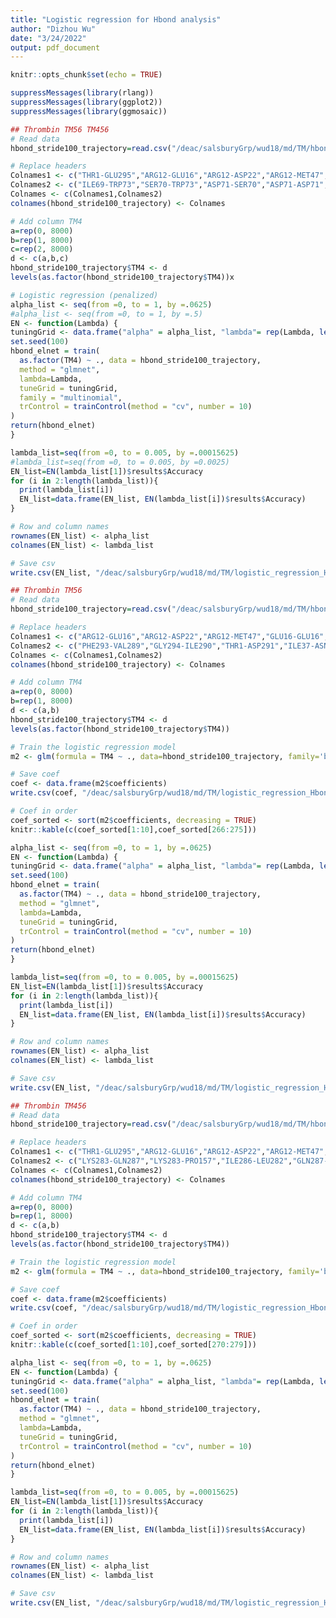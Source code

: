 ```yaml
---
title: "Logistic regression for Hbond analysis"
author: "Dizhou Wu"
date: "3/24/2022"
output: pdf_document
---
```


```r
knitr::opts_chunk$set(echo = TRUE)
```


```r
suppressMessages(library(rlang))
suppressMessages(library(ggplot2))
suppressMessages(library(ggmosaic))
```

```r
## Thrombin TM56 TM456
# Read data
hbond_stride100_trajectory=read.csv("/deac/salsburyGrp/wud18/md/TM/hbond/hbond_stride100_thrombin_TM56_TM456_trajectory_selected.csv")
```

```r
# Replace headers
Colnames1 <- c("THR1-GLU295","ARG12-GLU16","ARG12-ASP22","ARG12-MET47","GLU16-GLU16","LYS17-ARG12","LYS17-ASP8","LYS18-PHE15","SER19-GLU16","LEU20-PHE15","ASP22-GLU25","LYS23-GLU44","THR24-ASP22","GLU25-ASP22","ARG26-GLU30","LEU28-GLU25","GLU30-ARG26","SER31-LEU28","TYR32-LYS248","SER41-VAL198","ALA43-LEU196","MET47-GLU44","SER48-THR175","GLN51-SER48","VAL52-ALA66","MET53-ARG98","LEU54-CYS64","ARG56-GLU61","LYS57-ASP94","LYS57-ASN93","GLN60-LYS57","ALA66-VAL52","ARG72-ASP71","ARG72-LEU141","ARG72-GLU118","VAL74-MET139","THR76-ALA137","THR76-GLY65","ALA77-THR76","ALA78-ASP135","LEU81-ALA78","LEU82-ALA78","TYR83-LYS88","ASP87-PRO84","PHE90-LEU81","THR91-ASP94","GLU92-GLU92","ASP94-THR91","ARG98-MET53","ILE99-LYS113","ARG104-PRO193","GLU108-GLU112","ILE111-GLU108","ILE111-ARG109","GLU112-GLU108","LYS119-GLU92","TYR126-LEU82","ASN127-ASP133","ASP133-ASN127","LYS140-PHE293","LYS140-GLU118","VAL145-ASP71","SER148-ILE151","ARG159-GLU160","THR161-ASP158","ALA162-ASP158","SER164-GLU160","LEU165-THR161","LEU166-ALA162","GLN167-LEU165","GLN167-SER164","GLY169-ILE203","TYR170-ASP34","LYS171-SER31","LYS171-GLU27","GLY172-LEU201","ARG173-ASP22","ARG173-THR24","VAL174-VAL199","GLY176-GLN197","TRP177-HIS102","ASN179-GLU238","LYS181-GLU39","THR183-GLU182","LEU196-HIS102","GLN197-GLY176","GLN197-ASP42","GLN197-LEU196","ASN200-THR24","ASN200-GLU27","ILE203-TYR170","VAL204-CYS223","GLU205-GLU205","ARG206-ASP219","ARG206-MET221","ARG206-THR218","CYS209-GLU205","ASP211-PRO207","SER212-VAL208","SER212-CYS209","THR213-GLU265","ARG216-ASN131","THR218-ASP133","ALA224-GLY274","TYR226-ASN200","LYS227-GLU230","LYS227-GLU205","GLU230-LYS227","LYS232-GLU27","ARG233-ASP268","ARG233-ASP270","ALA236-ASP235","GLU238-CYS237","ASP240-CYS237","GLY243-ASP240","PHE245-GLY259","VAL246-ARG173","MET247-TYR256","LYS248-ASN253","LYS248-GLU16","LYS248-GLU25","ASN252-ASN252","ASN252-TYR256","ASN253-SER249","ARG254-ASN252","ARG254-ASP8","ARG254-CYS9","TRP255-GLY10","GLN257-GLY259","MET258-PHE245","GLY259-PHE245","VAL261-GLY243","SER262-PHE275","ASP268-ASP235","ARG269-GLU182","LYS272-GLU265","LYS272-SER212","GLY274-ALA224","PHE275-TRP263","THR277-ILE260","THR277-ASP135","HIS278-ASN220","VAL279-MET258","LEU282-VAL279","LYS283-GLN287","LYS283-PRO157","ILE286-LEU282","GLN287-LYS283","VAL289-TRP285","ASP291-GLN287","GLN292-LYS288","PHE293-VAL289","GLY294-ILE290","THR1-ASP291","ILE37-ASN179","TRP50-SER48","ARG56-SER58","LEU63-LEU54")
Colnames2 <- c("ILE69-TRP73","SER70-TRP73","ASP71-SER70","ASP71-ASP71","ARG72-GLU295","ARG72-LYS142","LYS88-TYR83","VAL97-SER115","ARG104-GLN192","HIS123-ILE136","ASN131-ARG216","TYR150-SER148","ILE151-SER148","VAL154-LEU68","GLU160-GLU160","ALA163-ARG159","SER164-THR161","VAL199-VAL174","LYS210-ARG206","LYS210-ASP219","ARG216-GLU130","ASN220-THR218","ASP229-ASP229","ASP235-VAL38","SER241-HIS79","TRP255-GLU16","CYS267-GLU182","LYS288-LYS284","ILE290-ILE286","LEU11-HIS152","PHE15-ARG12","LYS18-PRO13","TYR32-LYS171","SER48-MET47","GLN51-VAL52","TRP73-SER70","SER115-MET116","TYR126-HIS123","ILE136-ARG134","LYS140-GLU295","HIS152-PRO49","CYS155-TRP255","GLN167-ALA163","ARG173-ASN200","GLN197-VAL195","LYS210-ILE217","ARG214-ASP211","ARG281-HIS278","TRP285-LEU282","LEU29-GLU25","THR105-SER194","MET221-THR218","GLY239-SER241","PHE251-SER249","ASN252-SER249","ILE260-THR277","GLU16-ARG12","LYS17-PRO13","LYS18-LEU14","LEU28-THR24","TYR32-LEU29","ARG129-ASN127","TYR170-GLN167","GLN192-ASN179","SER194-SER103","VAL208-GLU205","LYS272-ARG269","LYS283-PHE280","GLY35-ASP34","SER58-GLN60","ARG106-SER103","LYS283-VAL279","LYS283-LEU156","LYS119-GLU118","SER19-PHE15","SER194-THR105","SER241-SER262","GLY234-ASP268","ILE33-TYR170","ARG72-GLY294","ASN187-THR185","THR218-ASN131","ILE286-LYS283","ARG109-TYR107","LYS142-GLU118","LEU180-GLN192","LYS288-ASP291","ILE33-GLU30","GLU61-PRO59","PHE2-THR1","CYS9-ASP8","MET258-TYR256","TRP86-TYR83","LYS88-TRP86","ARG159-ASP158","TYR32-LEU28","LYS283-ASP158","SER19-SER19","ILE33-LEU29","ARG36-GLY35","ASP158-THR161","LYS119-LYS140","LEU165-ALA162","ILE217-ILE215","LYS232-GLU230","GLY243-SER241","ARG36-ASP34","ARG104-TRP177","TRP128-ASN127","THR183-GLU238","LYS210-ASP211","VAL195-SER194","ARG26-GLU21","SER31-GLU27","ARG214-GLU265","LYS248-TYR32","ASN220-HIS278","ASP211-VAL208","ILE215-THR213","GLU27-THR24","ASP229-LYS227","ILE120-GLU92","TRP86-GLU238","ARG98-ARG106","GLU61-ARG56","TYR170-ALA168","HIS152-ILE151","ARG206-ILE217","LEU62-GLU61","CYS64-LEU54","ARG104-GLU61","ASN131-ARG129","HIS152-SER148","LYS113-ASN110","ARG173-MET47","THR1-GLU6","GLN257-GLN257","LYS283-GLU6","TRP263-SER262","ARG36-GLU30","LYS227-ASP229","SER48-SER48","ARG26-ASP22","ARG56-LYS57","ARG56-PRO59","LYS17-ASP149","HIS278-MET258","ARG216-ASP211","ARG281-ASP219","ASP219-ASP219","LEU132-ASN131","LYS23-GLU21","THR218-LEU132","SER212-GLY271","LYS140-LEU141","LYS181-LYS190","GLY231-GLU230","LYS232-GLU39","THR213-CYS209","ARG134-ASP219","TYR273-SER212","GLY46-HIS102","ALA7-GLY3","GLY35-GLU30","ASP34-GLU30","GLU27-LYS23","ARG173-GLU25","THR1-ASP71","THR277-SER262","ARG233-GLU39","LEU132-ARG216","HIS123-PRO124")
Colnames <- c(Colnames1,Colnames2)
colnames(hbond_stride100_trajectory) <- Colnames 
```

```r
# Add column TM4
a=rep(0, 8000)
b=rep(1, 8000)
c=rep(2, 8000)
d <- c(a,b,c)
hbond_stride100_trajectory$TM4 <- d
levels(as.factor(hbond_stride100_trajectory$TM4))x
```

```r
# Logistic regression (penalized)
alpha_list <- seq(from =0, to = 1, by =.0625)
#alpha_list <- seq(from =0, to = 1, by =.5)
EN <- function(Lambda) {
tuningGrid <- data.frame("alpha" = alpha_list, "lambda"= rep(Lambda, length(alpha_list)))
set.seed(100)
hbond_elnet = train(
  as.factor(TM4) ~ ., data = hbond_stride100_trajectory,
  method = "glmnet",
  lambda=Lambda,
  tuneGrid = tuningGrid,
  family = "multinomial",
  trControl = trainControl(method = "cv", number = 10)
)
return(hbond_elnet)
}
```

```r
lambda_list=seq(from =0, to = 0.005, by =.00015625)
#lambda_list=seq(from =0, to = 0.005, by =0.0025)
EN_list=EN(lambda_list[1])$results$Accuracy
for (i in 2:length(lambda_list)){
  print(lambda_list[i])
  EN_list=data.frame(EN_list, EN(lambda_list[i])$results$Accuracy)
}
```

```r
# Row and column names
rownames(EN_list) <- alpha_list
colnames(EN_list) <- lambda_list
```

```r
# Save csv
write.csv(EN_list, "/deac/salsburyGrp/wud18/md/TM/logistic_regression_Hbond/thrombin_TM56_TM456.csv", row.names=TRUE)
```










```r
## Thrombin TM56
# Read data
hbond_stride100_trajectory=read.csv("/deac/salsburyGrp/wud18/md/TM/hbond/hbond_stride100_thrombin_TM56_trajectory_selected.csv")
```

```r
# Replace headers
Colnames1 <- c("ARG12-GLU16","ARG12-ASP22","ARG12-MET47","GLU16-GLU16","LYS17-ARG12","LYS18-PHE15","SER19-GLU16","LEU20-PHE15","ASP22-GLU25","LYS23-GLU44","THR24-ASP22","GLU25-ASP22","ARG26-GLU30","LEU28-GLU25","GLU30-ARG26","SER31-LEU28","TYR32-LYS248","SER41-VAL198","MET47-GLU44","SER48-THR175","GLN51-SER48","MET53-ARG98","LEU54-CYS64","LYS57-ASP94","LYS57-ASN93","GLN60-LYS57","ALA66-VAL52","ARG72-ASP71","ARG72-LEU141","ARG72-GLU118","THR76-ALA137","ALA77-THR76","ALA78-ASP135","LEU81-ALA78","LEU82-ALA78","ASP87-PRO84","PHE90-LEU81","THR91-ASP94","GLU92-GLU92","ASP94-THR91","ARG98-MET53","ARG104-PRO193","ILE111-GLU108","ILE111-ARG109","GLU112-GLU108","LYS119-GLU92","ASN127-ASP133","ASP133-ASN127","LYS140-PHE293","LYS140-GLU118","VAL145-ASP71","SER148-ILE151","ARG159-GLU160","THR161-ASP158","ALA162-ASP158","SER164-GLU160","LEU165-THR161","LEU166-ALA162","GLN167-LEU165","GLN167-SER164","GLY169-ILE203","LYS171-SER31","LYS171-GLU27","ARG173-ASP22","ARG173-THR24","VAL174-VAL199","GLY176-GLN197","TRP177-HIS102","ASN179-GLU238","LYS181-GLU39","THR183-GLU182","LEU196-HIS102","GLN197-GLY176","GLN197-ASP42","GLN197-LEU196","ASN200-THR24","ASN200-GLU27","VAL204-CYS223","GLU205-GLU205","ARG206-ASP219","ARG206-MET221","ARG206-THR218","CYS209-GLU205","ASP211-PRO207","SER212-VAL208","SER212-CYS209","THR213-GLU265","THR218-ASP133","ALA224-GLY274","TYR226-ASN200","LYS227-GLU230","LYS227-GLU205","GLU230-LYS227","LYS232-GLU27","ARG233-ASP270","ALA236-ASP235","GLU238-CYS237","ASP240-CYS237","GLY243-ASP240","MET247-TYR256","LYS248-ASN253","LYS248-GLU16","LYS248-GLU25","ASN252-TYR256","ASN253-SER249","ARG254-ASN252","ARG254-ASP8","ARG254-CYS9","GLN257-GLY259","MET258-PHE245","GLY259-PHE245","VAL261-GLY243","SER262-PHE275","ASP268-ASP235","LYS272-GLU265","LYS272-SER212","GLY274-ALA224","PHE275-TRP263","THR277-ILE260","THR277-ASP135","VAL279-MET258","LEU282-VAL279","LYS283-GLN287","LYS283-PRO157","ILE286-LEU282","GLN287-LYS283","VAL289-TRP285","ASP291-GLN287")
Colnames2 <- c("PHE293-VAL289","GLY294-ILE290","THR1-ASP291","ILE37-ASN179","TRP50-SER48","ARG56-SER58","ILE69-TRP73","SER70-TRP73","ASP71-SER70","ASP71-ASP71","ARG72-GLU295","LYS88-TYR83","VAL97-SER115","HIS123-ILE136","ASN131-ARG216","TYR150-SER148","ILE151-SER148","VAL154-LEU68","GLU160-GLU160","ALA163-ARG159","VAL199-VAL174","LYS210-ARG206","LYS210-ASP219","ARG216-GLU130","ASN220-THR218","ASP229-ASP229","ASP235-VAL38","SER241-HIS79","TRP255-GLU16","CYS267-GLU182","LYS288-LYS284","ILE290-ILE286","LEU11-HIS152","PHE15-ARG12","TYR32-LYS171","SER48-MET47","GLN51-VAL52","TRP73-SER70","SER115-MET116","TYR126-HIS123","ILE136-ARG134","LYS140-GLU295","HIS152-PRO49","CYS155-TRP255","GLN167-ALA163","ARG173-ASN200","GLN197-VAL195","LYS210-ILE217","ARG281-HIS278","TRP285-LEU282","LEU29-GLU25","THR105-SER194","MET221-THR218","GLY239-SER241","PHE251-SER249","ASN252-SER249","ILE260-THR277","GLU16-ARG12","LYS17-PRO13","LYS18-LEU14","LEU28-THR24","TYR32-LEU29","ARG129-ASN127","TYR170-GLN167","GLN192-ASN179","SER194-SER103","VAL208-GLU205","LYS272-ARG269","GLY35-ASP34","SER58-GLN60","ARG106-SER103","LYS283-VAL279","LYS283-LEU156","LYS119-GLU118","SER19-PHE15","SER194-THR105","GLY234-ASP268","ILE33-TYR170","ARG72-GLY294","ASN187-THR185","ARG109-TYR107","LYS142-GLU118","LEU180-GLN192","LYS288-ASP291","GLU61-PRO59","PHE2-THR1","CYS9-ASP8","MET258-TYR256","TRP86-TYR83","LYS88-TRP86","ARG159-ASP158","TYR32-LEU28","LYS283-ASP158","ILE33-LEU29","ARG36-GLY35","ASP158-THR161","LEU165-ALA162","ILE217-ILE215","GLY243-SER241","ARG36-ASP34","ARG104-TRP177","TRP128-ASN127","THR183-GLU238","VAL195-SER194","ARG26-GLU21","SER31-GLU27","ARG214-GLU265","LYS248-TYR32","ASN220-HIS278","ILE215-THR213","ASP229-LYS227","ILE120-GLU92","TRP86-GLU238","GLU61-ARG56","HIS152-ILE151","ARG206-ILE217","LEU62-GLU61","CYS64-LEU54","ARG104-GLU61","ASN131-ARG129","HIS152-SER148","THR1-GLU6","GLN257-GLN257","LYS283-GLU6","TRP263-SER262","ARG36-GLU30","LYS227-ASP229","ARG26-ASP22","ARG56-LYS57","LYS17-ASP149","HIS278-MET258","ARG281-ASP219","ASP219-ASP219","LEU132-ASN131","LYS23-GLU21","SER212-GLY271","LYS140-LEU141","LYS232-GLU39","THR213-CYS209","ARG134-ASP219","TYR273-SER212","GLY46-HIS102","GLU27-LYS23","ARG173-GLU25","THR277-SER262","ARG233-GLU39","HIS123-PRO124")
Colnames <- c(Colnames1,Colnames2)
colnames(hbond_stride100_trajectory) <- Colnames 
```

```r
# Add column TM4
a=rep(0, 8000)
b=rep(1, 8000)
d <- c(a,b)
hbond_stride100_trajectory$TM4 <- d
levels(as.factor(hbond_stride100_trajectory$TM4))
```

```r
# Train the logistic regression model
m2 <- glm(formula = TM4 ~ ., data=hbond_stride100_trajectory, family='binomial')
```

```r
# Save coef
coef <- data.frame(m2$coefficients)
write.csv(coef, "/deac/salsburyGrp/wud18/md/TM/logistic_regression_Hbond/thrombin_TM56.csv", row.names = TRUE)
```

```r
# Coef in order
coef_sorted <- sort(m2$coefficients, decreasing = TRUE)
knitr::kable(c(coef_sorted[1:10],coef_sorted[266:275]))
```

```r
alpha_list <- seq(from =0, to = 1, by =.0625)
EN <- function(Lambda) {
tuningGrid <- data.frame("alpha" = alpha_list, "lambda"= rep(Lambda, length(alpha_list)))
set.seed(100)
hbond_elnet = train(
  as.factor(TM4) ~ ., data = hbond_stride100_trajectory,
  method = "glmnet",
  lambda=Lambda,
  tuneGrid = tuningGrid,
  trControl = trainControl(method = "cv", number = 10)
)
return(hbond_elnet)
}
```

```r
lambda_list=seq(from =0, to = 0.005, by =.00015625)
EN_list=EN(lambda_list[1])$results$Accuracy
for (i in 2:length(lambda_list)){
  print(lambda_list[i])
  EN_list=data.frame(EN_list, EN(lambda_list[i])$results$Accuracy)
}
```

```r
# Row and column names
rownames(EN_list) <- alpha_list
colnames(EN_list) <- lambda_list
```

```r
# Save csv
write.csv(EN_list, "/deac/salsburyGrp/wud18/md/TM/logistic_regression_Hbond/thrombin_TM56.csv", row.names=TRUE)
```




























```r
## Thrombin TM456
# Read data
hbond_stride100_trajectory=read.csv("/deac/salsburyGrp/wud18/md/TM/hbond/hbond_stride100_thrombin_TM456_trajectory_selected.csv")
```

```r
# Replace headers
Colnames1 <- c("THR1-GLU295","ARG12-GLU16","ARG12-ASP22","ARG12-MET47","GLU16-GLU16","LYS17-ARG12","LYS18-PHE15","SER19-GLU16","LEU20-PHE15","ASP22-GLU25","LYS23-GLU44","THR24-ASP22","GLU25-ASP22","ARG26-GLU30","LEU28-GLU25","GLU30-ARG26","SER31-LEU28","TYR32-LYS248","SER41-VAL198","MET47-GLU44","SER48-THR175","GLN51-SER48","MET53-ARG98","LEU54-CYS64","LYS57-ASP94","LYS57-ASN93","GLN60-LYS57","ALA66-VAL52","ARG72-ASP71","ARG72-LEU141","ARG72-GLU118","THR76-ALA137","ALA77-THR76","ALA78-ASP135","LEU81-ALA78","LEU82-ALA78","TYR83-LYS88","ASP87-PRO84","PHE90-LEU81","THR91-ASP94","GLU92-GLU92","ASP94-THR91","ARG98-MET53","ILE99-LYS113","ILE111-GLU108","ILE111-ARG109","GLU112-GLU108","LYS119-GLU92","TYR126-LEU82","ASN127-ASP133","ASP133-ASN127","LYS140-PHE293","LYS140-GLU118","VAL145-ASP71","SER148-ILE151","ARG159-GLU160","THR161-ASP158","ALA162-ASP158","SER164-GLU160","LEU165-THR161","LEU166-ALA162","GLN167-LEU165","GLN167-SER164","GLY169-ILE203","TYR170-ASP34","LYS171-SER31","LYS171-GLU27","ARG173-ASP22","ARG173-THR24","VAL174-VAL199","GLY176-GLN197","TRP177-HIS102","ASN179-GLU238","LYS181-GLU39","LEU196-HIS102","GLN197-GLY176","GLN197-ASP42","GLN197-LEU196","ASN200-THR24","ASN200-GLU27","GLU205-GLU205","ARG206-ASP219","ARG206-MET221","ARG206-THR218","CYS209-GLU205","ASP211-PRO207","SER212-VAL208","SER212-CYS209","THR213-GLU265","THR218-ASP133","ALA224-GLY274","TYR226-ASN200","LYS227-GLU230","LYS227-GLU205","GLU230-LYS227","LYS232-GLU27","ARG233-ASP270","ALA236-ASP235","GLU238-CYS237","ASP240-CYS237","GLY243-ASP240","MET247-TYR256","LYS248-ASN253","LYS248-GLU16","LYS248-GLU25","ASN252-TYR256","ASN253-SER249","ARG254-ASN252","ARG254-ASP8","ARG254-CYS9","GLN257-GLY259","MET258-PHE245","GLY259-PHE245","VAL261-GLY243","SER262-PHE275","ASP268-ASP235","ARG269-GLU182","LYS272-GLU265","LYS272-SER212","GLY274-ALA224","PHE275-TRP263","THR277-ILE260","THR277-ASP135","VAL279-MET258","LEU282-VAL279")
Colnames2 <- c("LYS283-GLN287","LYS283-PRO157","ILE286-LEU282","GLN287-LYS283","VAL289-TRP285","ASP291-GLN287","GLN292-LYS288","PHE293-VAL289","GLY294-ILE290","ILE37-ASN179","TRP50-SER48","ARG56-SER58","ILE69-TRP73","SER70-TRP73","ASP71-SER70","ASP71-ASP71","ARG72-GLU295","ARG72-LYS142","LYS88-TYR83","VAL97-SER115","HIS123-ILE136","ASN131-ARG216","TYR150-SER148","ILE151-SER148","VAL154-LEU68","GLU160-GLU160","ALA163-ARG159","VAL199-VAL174","LYS210-ARG206","LYS210-ASP219","ARG216-GLU130","ASN220-THR218","ASP229-ASP229","ASP235-VAL38","SER241-HIS79","TRP255-GLU16","CYS267-GLU182","LYS288-LYS284","ILE290-ILE286","LEU11-HIS152","PHE15-ARG12","TYR32-LYS171","SER48-MET47","GLN51-VAL52","TRP73-SER70","SER115-MET116","TYR126-HIS123","ILE136-ARG134","LYS140-GLU295","HIS152-PRO49","CYS155-TRP255","GLN167-ALA163","ARG173-ASN200","GLN197-VAL195","LYS210-ILE217","ARG281-HIS278","TRP285-LEU282","LEU29-GLU25","THR105-SER194","MET221-THR218","GLY239-SER241","PHE251-SER249","ASN252-SER249","ILE260-THR277","GLU16-ARG12","LYS17-PRO13","LYS18-LEU14","LEU28-THR24","TYR32-LEU29","ARG129-ASN127","TYR170-GLN167","GLN192-ASN179","SER194-SER103","VAL208-GLU205","LYS272-ARG269","SER58-GLN60","ARG106-SER103","LYS283-VAL279","LYS283-LEU156","LYS119-GLU118","SER19-PHE15","SER194-THR105","SER241-SER262","GLY234-ASP268","ARG72-GLY294","ASN187-THR185","THR218-ASN131","ARG109-TYR107","LYS142-GLU118","LEU180-GLN192","LYS288-ASP291","GLU61-PRO59","PHE2-THR1","CYS9-ASP8","MET258-TYR256","TRP86-TYR83","LYS88-TRP86","ARG159-ASP158","TYR32-LEU28","LYS283-ASP158","ILE33-LEU29","ARG36-GLY35","ASP158-THR161","LEU165-ALA162","ILE217-ILE215","GLY243-SER241","ARG36-ASP34","ARG104-TRP177","TRP128-ASN127","THR183-GLU238","VAL195-SER194","ARG26-GLU21","SER31-GLU27","ARG214-GLU265","LYS248-TYR32","ASN220-HIS278","ILE215-THR213","ILE120-GLU92","GLU61-ARG56","HIS152-ILE151","ARG206-ILE217","LEU62-GLU61","CYS64-LEU54","ARG104-GLU61","ASN131-ARG129","HIS152-SER148","THR1-GLU6","GLN257-GLN257","TRP263-SER262","ARG36-GLU30","LYS227-ASP229","ARG26-ASP22","ARG56-LYS57","ARG56-PRO59","LYS17-ASP149","HIS278-MET258","ARG216-ASP211","ARG281-ASP219","ASP219-ASP219","LEU132-ASN131","LYS23-GLU21","THR218-LEU132","SER212-GLY271","LYS232-GLU39","TYR273-SER212","GLY46-HIS102","GLY35-GLU30","ASP34-GLU30","GLU27-LYS23","ARG173-GLU25","THR1-ASP71","ARG233-GLU39","LEU132-ARG216","HIS123-PRO124")
Colnames <- c(Colnames1,Colnames2)
colnames(hbond_stride100_trajectory) <- Colnames 
```

```r
# Add column TM4
a=rep(0, 8000)
b=rep(1, 8000)
d <- c(a,b)
hbond_stride100_trajectory$TM4 <- d
levels(as.factor(hbond_stride100_trajectory$TM4))
```

```r
# Train the logistic regression model
m2 <- glm(formula = TM4 ~ ., data=hbond_stride100_trajectory, family='binomial')
```

```r
# Save coef
coef <- data.frame(m2$coefficients)
write.csv(coef, "/deac/salsburyGrp/wud18/md/TM/logistic_regression_Hbond/thrombin_TM456.csv", row.names = TRUE)
```

```r
# Coef in order
coef_sorted <- sort(m2$coefficients, decreasing = TRUE)
knitr::kable(c(coef_sorted[1:10],coef_sorted[270:279]))
```

```r
alpha_list <- seq(from =0, to = 1, by =.0625)
EN <- function(Lambda) {
tuningGrid <- data.frame("alpha" = alpha_list, "lambda"= rep(Lambda, length(alpha_list)))
set.seed(100)
hbond_elnet = train(
  as.factor(TM4) ~ ., data = hbond_stride100_trajectory,
  method = "glmnet",
  lambda=Lambda,
  tuneGrid = tuningGrid,
  trControl = trainControl(method = "cv", number = 10)
)
return(hbond_elnet)
}
```

```r
lambda_list=seq(from =0, to = 0.005, by =.00015625)
EN_list=EN(lambda_list[1])$results$Accuracy
for (i in 2:length(lambda_list)){
  print(lambda_list[i])
  EN_list=data.frame(EN_list, EN(lambda_list[i])$results$Accuracy)
}
```

```r
# Row and column names
rownames(EN_list) <- alpha_list
colnames(EN_list) <- lambda_list
```

```r
# Save csv
write.csv(EN_list, "/deac/salsburyGrp/wud18/md/TM/logistic_regression_Hbond/thrombin_TM456.csv", row.names=TRUE)
```

















